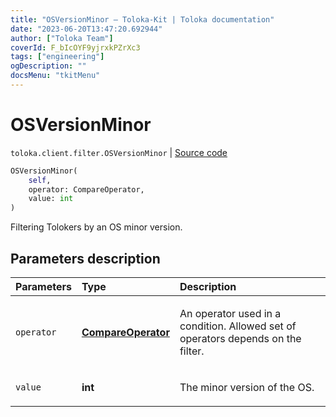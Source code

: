 ```yaml
---
title: "OSVersionMinor — Toloka-Kit | Toloka documentation"
date: "2023-06-20T13:47:20.692944"
author: ["Toloka Team"]
coverId: F_bIcOYF9yjrxkPZrXc3
tags: ["engineering"]
ogDescription: ""
docsMenu: "tkitMenu"
---
```


# OSVersionMinor

`toloka.client.filter.OSVersionMinor` | [Source code](https://github.com/Toloka/toloka-kit/blob/v1.2.0/src/client/filter.py#L622)

```python
OSVersionMinor(
    self,
    operator: CompareOperator,
    value: int
)
```

Filtering Tolokers by an OS minor version.

## Parameters description

| Parameters | Type | Description |
| :----------| :----| :-----------|
`operator`|**[CompareOperator](/docs/toloka-kit/reference/toloka.client.primitives.operators.CompareOperator)**|<p>An operator used in a condition. Allowed set of operators depends on the filter.</p>
`value`|**int**|<p>The minor version of the OS.</p>